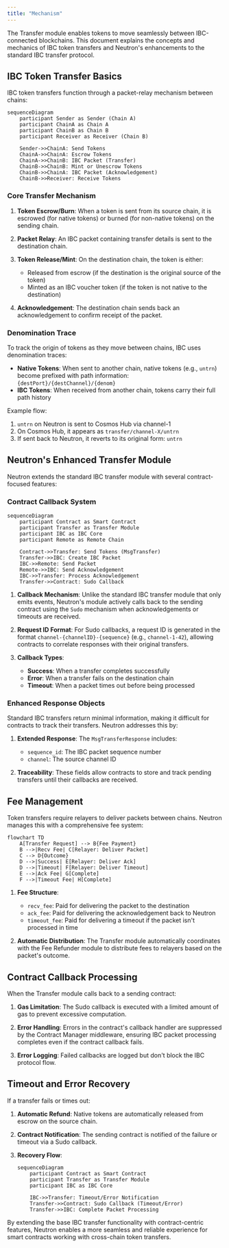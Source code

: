```yaml
---
title: "Mechanism"
---
```


The Transfer module enables tokens to move seamlessly between IBC-connected blockchains. This document explains the concepts and mechanics of IBC token transfers and Neutron's enhancements to the standard IBC transfer protocol.

## IBC Token Transfer Basics

IBC token transfers function through a packet-relay mechanism between chains:

```mermaid
sequenceDiagram
    participant Sender as Sender (Chain A)
    participant ChainA as Chain A
    participant ChainB as Chain B
    participant Receiver as Receiver (Chain B)
    
    Sender->>ChainA: Send Tokens
    ChainA->>ChainA: Escrow Tokens
    ChainA->>ChainB: IBC Packet (Transfer)
    ChainB->>ChainB: Mint or Unescrow Tokens
    ChainB->>ChainA: IBC Packet (Acknowledgement)
    ChainB->>Receiver: Receive Tokens
```

### Core Transfer Mechanism

1. **Token Escrow/Burn**: When a token is sent from its source chain, it is escrowed (for native tokens) or burned (for non-native tokens) on the sending chain.

2. **Packet Relay**: An IBC packet containing transfer details is sent to the destination chain.

3. **Token Release/Mint**: On the destination chain, the token is either:
   - Released from escrow (if the destination is the original source of the token)
   - Minted as an IBC voucher token (if the token is not native to the destination)

4. **Acknowledgement**: The destination chain sends back an acknowledgement to confirm receipt of the packet.

### Denomination Trace

To track the origin of tokens as they move between chains, IBC uses denomination traces:

- **Native Tokens**: When sent to another chain, native tokens (e.g., `untrn`) become prefixed with path information: `{destPort}/{destChannel}/{denom}`
- **IBC Tokens**: When received from another chain, tokens carry their full path history

Example flow:
1. `untrn` on Neutron is sent to Cosmos Hub via channel-1
2. On Cosmos Hub, it appears as `transfer/channel-X/untrn`
3. If sent back to Neutron, it reverts to its original form: `untrn`

## Neutron's Enhanced Transfer Module

Neutron extends the standard IBC transfer module with several contract-focused features:

### Contract Callback System

```mermaid
sequenceDiagram
    participant Contract as Smart Contract
    participant Transfer as Transfer Module
    participant IBC as IBC Core
    participant Remote as Remote Chain
    
    Contract->>Transfer: Send Tokens (MsgTransfer)
    Transfer->>IBC: Create IBC Packet
    IBC->>Remote: Send Packet
    Remote->>IBC: Send Acknowledgement
    IBC->>Transfer: Process Acknowledgement
    Transfer->>Contract: Sudo Callback
```

1. **Callback Mechanism**: Unlike the standard IBC transfer module that only emits events, Neutron's module actively calls back to the sending contract using the `Sudo` mechanism when acknowledgements or timeouts are received.

2. **Request ID Format**: For Sudo callbacks, a request ID is generated in the format `channel-{channelID}-{sequence}` (e.g., `channel-1-42`), allowing contracts to correlate responses with their original transfers.

3. **Callback Types**:
   - **Success**: When a transfer completes successfully
   - **Error**: When a transfer fails on the destination chain
   - **Timeout**: When a packet times out before being processed

### Enhanced Response Objects

Standard IBC transfers return minimal information, making it difficult for contracts to track their transfers. Neutron addresses this by:

1. **Extended Response**: The `MsgTransferResponse` includes:
   - `sequence_id`: The IBC packet sequence number
   - `channel`: The source channel ID

2. **Traceability**: These fields allow contracts to store and track pending transfers until their callbacks are received.

## Fee Management

Token transfers require relayers to deliver packets between chains. Neutron manages this with a comprehensive fee system:

```mermaid
flowchart TD
    A[Transfer Request] --> B{Fee Payment}
    B -->|Recv Fee| C[Relayer: Deliver Packet]
    C --> D{Outcome}
    D -->|Success| E[Relayer: Deliver Ack]
    D -->|Timeout| F[Relayer: Deliver Timeout]
    E -->|Ack Fee| G[Complete]
    F -->|Timeout Fee| H[Complete]
```

1. **Fee Structure**:
   - `recv_fee`: Paid for delivering the packet to the destination
   - `ack_fee`: Paid for delivering the acknowledgement back to Neutron
   - `timeout_fee`: Paid for delivering a timeout if the packet isn't processed in time

2. **Automatic Distribution**: The Transfer module automatically coordinates with the Fee Refunder module to distribute fees to relayers based on the packet's outcome.

## Contract Callback Processing

When the Transfer module calls back to a sending contract:

1. **Gas Limitation**: The Sudo callback is executed with a limited amount of gas to prevent excessive computation.

2. **Error Handling**: Errors in the contract's callback handler are suppressed by the Contract Manager middleware, ensuring IBC packet processing completes even if the contract callback fails.

3. **Error Logging**: Failed callbacks are logged but don't block the IBC protocol flow.

## Timeout and Error Recovery

If a transfer fails or times out:

1. **Automatic Refund**: Native tokens are automatically released from escrow on the source chain.

2. **Contract Notification**: The sending contract is notified of the failure or timeout via a Sudo callback.

3. **Recovery Flow**:
   ```mermaid
   sequenceDiagram
       participant Contract as Smart Contract
       participant Transfer as Transfer Module
       participant IBC as IBC Core
       
       IBC->>Transfer: Timeout/Error Notification
       Transfer->>Contract: Sudo Callback (Timeout/Error)
       Transfer->>IBC: Complete Packet Processing
   ```

By extending the base IBC transfer functionality with contract-centric features, Neutron enables a more seamless and reliable experience for smart contracts working with cross-chain token transfers. 